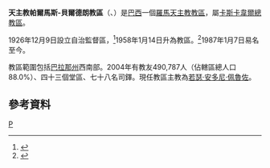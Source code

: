 {{Infobox Roman Catholic diocese
|Roman Catholic Diocese of = 天主教帕爾馬斯-貝爾德朗教區
|Latin name of diocese = Dioecesis Palmensis-Beltranensis
|image =
|caption = 
|location = [[巴西|巴西]]
|territory = [[巴拉那州|巴拉那州]]西南部
|population = 490,787
|rite = 拉丁禮
|patron =
|province = 卡斯卡韋爾
|established = 1933年
|cathedral = [[善牧主教座堂_(帕爾馬斯)|聖若翰洗者座堂]]
|co-cathedral =[[光榮聖母副主教座堂_(貝爾德朗)|光榮聖母副座堂]]
|leadership = 主教
|website =
|教宗 =
|metropolitan =
|ordinary = 若瑟·安多尼·佩魯佐
|coadjutor bishop =
|auxiliary =
}}
'''天主教帕爾馬斯-貝爾德朗教區'''（{{lang-la|Dioecesis Palmensis-Beltranensis}}、{{lang-pt|Diocese de Palmas e Francisco Beltrão}}）是[[巴西|巴西]]一個[[羅馬天主教|羅馬天主教]][[教區|教區]]，屬[[天主教卡斯卡韋爾總教區|卡斯卡韋爾總教區]]。

1926年12月9日設立自治監督區，<ref>{{cite journal
|journal=[[宗座公報|宗座公報]]
|publisher=梵蒂岡出版社
|date=1935年
|volume=27
|title=''Ad maius christifidelium''
|page=33
|url=http://www.vatican.va/archive/aas/documents/AAS%2027%20%5B1935%5D%20-%20ocr.pdf
|access-date=2013-11-03
|archive-date=2018-10-05
|archive-url=https://web.archive.org/web/20181005211840/http://www.vatican.va/archive/aas/documents/AAS%2027%20%5B1935%5D%20-%20ocr.pdf
|dead-url=no
}}</ref>1958年1月14日升為教區。<ref>{{cite journal
|journal=[[宗座公報|宗座公報]]
|publisher=梵蒂岡出版社
|date=1958年
|volume=50
|title=''Quoniam venerabilis''
|page=507
|url=http://www.vatican.va/archive/aas/documents/AAS%2050%20%5B1958%5D%20-%20ocr.pdf
|access-date=2013-11-03
|archive-date=2012-08-09
|archive-url=https://www.webcitation.org/69mL2kt3C?url=http://www.vatican.va/archive/aas/documents/AAS%2050%20%5B1958%5D%20-%20ocr.pdf
|dead-url=no
}}</ref>1987年1月7日易名至今。

教區範圍包括[[巴拉那州|巴拉那州]]西南部。2004年有教友490,787人（佔轄區總人口88.0%）、四十三個堂區、七十八名司鐸。現任教區主教為[[若瑟·安多尼·佩魯佐|若瑟·安多尼·佩魯佐]]。

==參考資料==
{{reflist}}
[[Category:巴西天主教教區|P]]